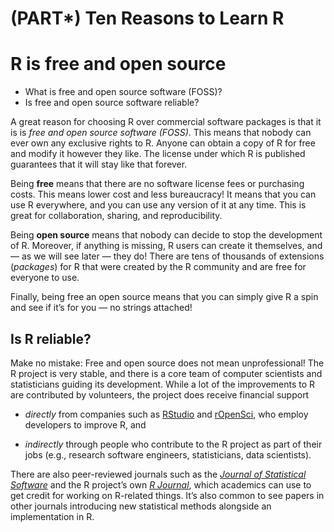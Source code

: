# (PART\*) Ten Reasons to Learn R {.unnumbered}

# R is free and open source

::: {.goals}
-   What is free and open source software (FOSS)?
-   Is free and open source software reliable?
:::

A great reason for choosing R over commercial software packages is that it is is *free and
open source software (FOSS)*. This means that nobody can ever own any exclusive rights to R. Anyone can obtain a copy of R for free and modify it however they like. The license under which R is published guarantees that it will stay like that forever. 

Being **free** means that there are no software license fees or purchasing costs. This means lower cost and less bureaucracy! It means that you can use R everywhere, and you can use any version of it at any time. This is great for collaboration, sharing, and reproducibility.

Being **open source** means that nobody can decide to stop the development of R. Moreover, if anything is missing, R users can create it themselves, and --- as we will see later --- they do! There are tens of thousands of extensions (*packages*) for R that were
created by the R community and are free for everyone to use.

Finally, being free an open source means that you can simply give R a spin and see if it's
for you --- no strings attached!

## Is R reliable?

Make no mistake: Free and open source does not mean unprofessional! The R project is very
stable, and there is a core team of computer scientists and statisticians guiding its
development. While a lot of the improvements to R are contributed by volunteers, the project does receive financial support

-   *directly* from companies such as [RStudio](https://www.rstudio.com/) and
    [rOpenSci](https://ropensci.org/), who employ developers to improve R, and

-   *indirectly* through people who contribute to the R project as part of their jobs
    (e.g., research software engineers, statisticians, data scientists).

There are also peer-reviewed journals such as the [*Journal of Statistical
Software*](https://www.jstatsoft.org/index) and the R project's own [*R
Journal*](https://journal.r-project.org/archive/2020-2/), which academics can use to get
credit for working on R-related things. It's also common to see papers in other journals
introducing new statistical methods alongside an implementation in R.
